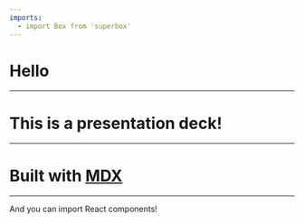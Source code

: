 ```yaml
---
imports:
  - import Box from 'superbox'
---
```


# Hello

---

# This is a presentation deck!

---

# Built with [MDX][]

[mdx]: https://github.com/mdx-js/mdx

---

<Box p={3} bg="magenta">
  And you can import React components!
</Box>
